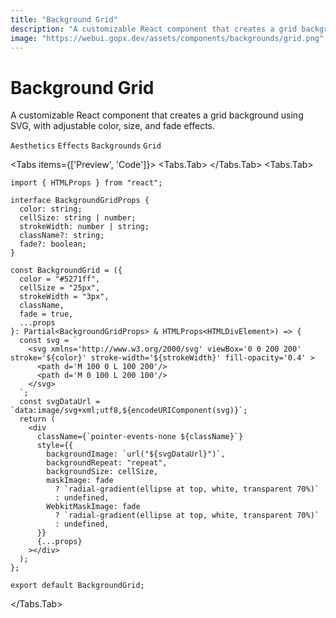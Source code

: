 ```yaml
---
title: "Background Grid"
description: "A customizable React component that creates a grid background using SVG, with adjustable color, size, and fade effects."
image: "https://webui.gopx.dev/assets/components/backgrounds/grid.png"
---
```


# Background Grid

<p className="component-description">A customizable React component that creates a grid background using SVG, with adjustable color, size, and fade effects.</p>

`Aesthetics` `Effects` `Backgrounds` `Grid`



<Tabs items={['Preview', 'Code']}>
  <Tabs.Tab>
<Showcase>
    <BackgroundGrid className="absolute inset-0" />
</Showcase>
  </Tabs.Tab>
  <Tabs.Tab>
```tsx filename="grid.tsx" showLineNumbers
import { HTMLProps } from "react";

interface BackgroundGridProps {
  color: string;
  cellSize: string | number;
  strokeWidth: number | string;
  className?: string;
  fade?: boolean;
}

const BackgroundGrid = ({
  color = "#5271ff",
  cellSize = "25px",
  strokeWidth = "3px",
  className,
  fade = true,
  ...props
}: Partial<BackgroundGridProps> & HTMLProps<HTMLDivElement>) => {
  const svg = `
    <svg xmlns='http://www.w3.org/2000/svg' viewBox='0 0 200 200' stroke='${color}' stroke-width='${strokeWidth}' fill-opacity='0.4' >
      <path d='M 100 0 L 100 200'/>
      <path d='M 0 100 L 200 100'/>
    </svg>
  `;
  const svgDataUrl = `data:image/svg+xml;utf8,${encodeURIComponent(svg)}`;
  return (
    <div
      className={`pointer-events-none ${className}`}
      style={{
        backgroundImage: `url("${svgDataUrl}")`,
        backgroundRepeat: "repeat",
        backgroundSize: cellSize,
        maskImage: fade
          ? `radial-gradient(ellipse at top, white, transparent 70%)`
          : undefined,
        WebkitMaskImage: fade
          ? `radial-gradient(ellipse at top, white, transparent 70%)`
          : undefined,
      }}
      {...props}
    ></div>
  );
};

export default BackgroundGrid;
```
  </Tabs.Tab>
</Tabs>


